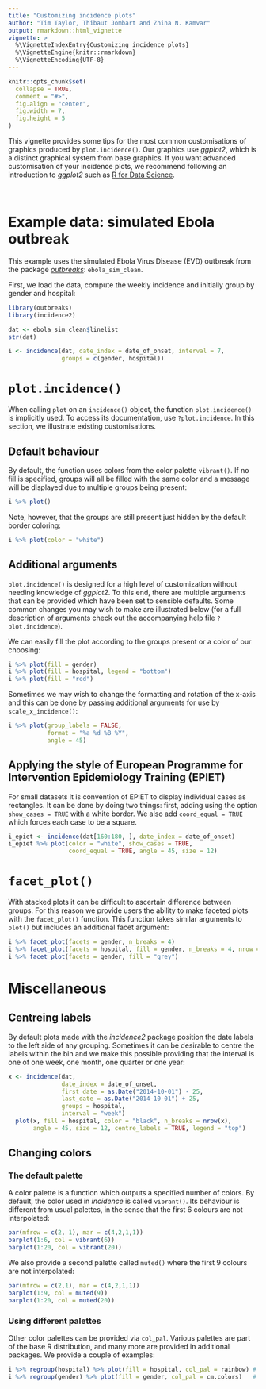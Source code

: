 ```yaml
---
title: "Customizing incidence plots"
author: "Tim Taylor, Thibaut Jombart and Zhina N. Kamvar"
output: rmarkdown::html_vignette
vignette: >
  %\VignetteIndexEntry{Customizing incidence plots}
  %\VignetteEngine{knitr::rmarkdown}
  %\VignetteEncoding{UTF-8}
---
```


```r
knitr::opts_chunk$set(
  collapse = TRUE,
  comment = "#>",
  fig.align = "center",
  fig.width = 7,
  fig.height = 5
)
```

This vignette provides some tips for the most common customisations of graphics
produced by `plot.incidence()`. Our graphics use *ggplot2*, which is a distinct 
graphical system from base graphics. If you want advanced customisation of your
incidence plots, we recommend following an introduction to *ggplot2* such as
[R for Data Science](https://r4ds.had.co.nz/).

<br>


# Example data: simulated Ebola outbreak

This example uses the simulated Ebola Virus Disease (EVD) outbreak from the
package [*outbreaks*](http://github.com/reconhub/outbreaks): `ebola_sim_clean`.

First, we load the data, compute the weekly incidence and initially group by
gender and hospital:

```r
library(outbreaks)
library(incidence2)

dat <- ebola_sim_clean$linelist
str(dat)

i <- incidence(dat, date_index = date_of_onset, interval = 7,
               groups = c(gender, hospital))
```


# `plot.incidence()`

When calling `plot` on an `incidence()` object, the function `plot.incidence()`
is implicitly used. To access its documentation, use `?plot.incidence`. In this
section, we illustrate existing customisations.

## Default behaviour

By default, the function uses colors from the color palette `vibrant()`.  If no
fill is specified, groups will all be filled with the same color and a message
will be displayed due to multiple groups being present:

```r
i %>% plot()
```

Note, however, that the groups are still present just hidden by the default
border coloring:
```r
i %>% plot(color = "white")
```


## Additional arguments
`plot.incidence()` is designed for a high level of customization without needing
knowledge of *ggplot2*.  To this end, there are multiple arguments that can
be provided which have been set to sensible defaults. Some common changes you
may wish to make are illustrated below (for a full description of arguments
check out the accompanying help file `?plot.incidence`).

We can easily fill the plot according to the groups present or a color of our
choosing:

```r
i %>% plot(fill = gender)
i %>% plot(fill = hospital, legend = "bottom")
i %>% plot(fill = "red")
```

Sometimes we may wish to change the formatting and rotation of the x-axis and
this can be done by passing additional arguments for use by
`scale_x_incidence()`:

```r
i %>% plot(group_labels = FALSE, 
           format = "%a %d %B %Y",
           angle = 45)
```

## Applying the style of European Programme for Intervention Epidemiology Training (EPIET)

For small datasets it is convention of EPIET to display individual cases as
rectangles. It can be done by doing two things: first, adding using the option
`show_cases = TRUE` with a white border. We also add `coord_equal = TRUE` which 
forces each case to be a square.

```r
i_epiet <- incidence(dat[160:180, ], date_index = date_of_onset)
i_epiet %>% plot(color = "white", show_cases = TRUE,
                 coord_equal = TRUE, angle = 45, size = 12)
```


# `facet_plot()`

With stacked plots it can be difficult to ascertain difference between groups.
For this reason we provide users the ability to make faceted plots with the
`facet_plot()` function.  This function takes similar arguments to `plot()` but
includes an additional facet argument:

```r
i %>% facet_plot(facets = gender, n_breaks = 4)
i %>% facet_plot(facets = hospital, fill = gender, n_breaks = 4, nrow = 4)
i %>% facet_plot(facets = gender, fill = "grey")
```


# Miscellaneous

## Centreing labels

By default plots made with the *incidence2* package position the date labels
to the left side of any grouping.  Sometimes it can be desirable to centre the
labels within the bin and we make this possible providing that the interval is
one of one week, one month, one quarter or one year:

```r
x <- incidence(dat, 
               date_index = date_of_onset,
               first_date = as.Date("2014-10-01") - 25,
               last_date = as.Date("2014-10-01") + 25,
               groups = hospital,
               interval = "week") 
  plot(x, fill = hospital, color = "black", n_breaks = nrow(x), 
       angle = 45, size = 12, centre_labels = TRUE, legend = "top")
```

## Changing colors

### The default palette

A color palette is a function which outputs a specified number of colors. By
default, the color used in *incidence* is called `vibrant()`. Its
behaviour is different from usual palettes, in the sense that the first 6
colours are not interpolated:

```r
par(mfrow = c(2, 1), mar = c(4,2,1,1))
barplot(1:6, col = vibrant(6))
barplot(1:20, col = vibrant(20))
```

We also provide a second palette called `muted()` where the first 9 colours are
not interpolated:

```r
par(mfrow = c(2,1), mar = c(4,2,1,1))
barplot(1:9, col = muted(9))
barplot(1:20, col = muted(20))
```

### Using different palettes

Other color palettes can be provided via `col_pal`. Various palettes are part of
the base R distribution, and many more are provided in additional packages. We 
provide a couple of examples:

```r
i %>% regroup(hospital) %>% plot(fill = hospital, col_pal = rainbow) # see ?rainbow
i %>% regroup(gender) %>% plot(fill = gender, col_pal = cm.colors)   # see ?cm.colors
```
